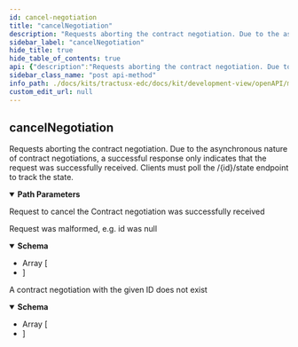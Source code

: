 ```yaml
---
id: cancel-negotiation
title: "cancelNegotiation"
description: "Requests aborting the contract negotiation. Due to the asynchronous nature of contract negotiations, a successful response only indicates that the request was successfully received. Clients must poll the /{id}/state endpoint to track the state."
sidebar_label: "cancelNegotiation"
hide_title: true
hide_table_of_contents: true
api: {"description":"Requests aborting the contract negotiation. Due to the asynchronous nature of contract negotiations, a successful response only indicates that the request was successfully received. Clients must poll the /{id}/state endpoint to track the state.","operationId":"cancelNegotiation","parameters":[{"in":"path","name":"id","required":true,"schema":{"type":"string","example":null}}],"responses":{"200":{"description":"Request to cancel the Contract negotiation was successfully received","links":{"poll-state":{"operationId":"getNegotiationState"}}},"400":{"content":{"application/json":{"schema":{"type":"array","example":null,"items":{"type":"object","example":null,"properties":{"invalidValue":{"type":"string","example":null},"message":{"type":"string","example":null},"path":{"type":"string","example":null},"type":{"type":"string","example":null}},"title":"ApiErrorDetail"}}}},"description":"Request was malformed, e.g. id was null"},"404":{"content":{"application/json":{"schema":{"type":"array","example":null,"items":{"type":"object","example":null,"properties":{"invalidValue":{"type":"string","example":null},"message":{"type":"string","example":null},"path":{"type":"string","example":null},"type":{"type":"string","example":null}},"title":"ApiErrorDetail"}}}},"description":"A contract negotiation with the given ID does not exist"}},"tags":["Contract Negotiation"],"method":"post","path":"/contractnegotiations/{id}/cancel","info":{"title":"EDC Contract Negotiation API","description":null,"version":"0.0.1-SNAPSHOT"},"postman":{"name":"cancel Negotiation","description":{"content":"Requests aborting the contract negotiation. Due to the asynchronous nature of contract negotiations, a successful response only indicates that the request was successfully received. Clients must poll the /{id}/state endpoint to track the state.","type":"text/plain"},"url":{"path":["contractnegotiations",":id","cancel"],"host":["{{baseUrl}}"],"query":[],"variable":[{"disabled":false,"description":{"content":"(Required) ","type":"text/plain"},"type":"any","value":"","key":"id"}]},"header":[{"key":"Accept","value":"application/json"}],"method":"POST"}}
sidebar_class_name: "post api-method"
info_path: ./docs/kits/tractusx-edc/docs/kit/development-view/openAPI/management-api/contract-negotiation-api/edc-contract-negotiation-api
custom_edit_url: null
---
```



## cancelNegotiation



Requests aborting the contract negotiation. Due to the asynchronous nature of contract negotiations, a successful response only indicates that the request was successfully received. Clients must poll the /{id}/state endpoint to track the state.

<details style={{"marginBottom":"1rem"}} data-collapsed={false} open={true}><summary style={{}}><strong>Path Parameters</strong></summary><div><ul><ParamsItem className={"paramsItem"} param={{"in":"path","name":"id","required":true,"schema":{"type":"string","example":null}}}></ParamsItem></ul></div></details><div><ApiTabs><TabItem label={"200"} value={"200"}><div>

Request to cancel the Contract negotiation was successfully received

</div><div></div></TabItem><TabItem label={"400"} value={"400"}><div>

Request was malformed, e.g. id was null

</div><div><MimeTabs schemaType={"response"}><TabItem label={"application/json"} value={"application/json"}><SchemaTabs><TabItem label={"Schema"} value={"Schema"}><details style={{}} data-collapsed={false} open={true}><summary style={{"textAlign":"left"}}><strong>Schema</strong></summary><div style={{"textAlign":"left","marginLeft":"1rem"}}></div><ul style={{"marginLeft":"1rem"}}><li><div style={{"fontSize":"var(--ifm-code-font-size)","opacity":"0.6","marginLeft":"-.5rem","paddingBottom":".5rem"}}>Array [</div></li><SchemaItem collapsible={false} name={"invalidValue"} required={false} schemaName={"string"} qualifierMessage={undefined} schema={{"type":"string","example":null}}></SchemaItem><SchemaItem collapsible={false} name={"message"} required={false} schemaName={"string"} qualifierMessage={undefined} schema={{"type":"string","example":null}}></SchemaItem><SchemaItem collapsible={false} name={"path"} required={false} schemaName={"string"} qualifierMessage={undefined} schema={{"type":"string","example":null}}></SchemaItem><SchemaItem collapsible={false} name={"type"} required={false} schemaName={"string"} qualifierMessage={undefined} schema={{"type":"string","example":null}}></SchemaItem><li><div style={{"fontSize":"var(--ifm-code-font-size)","opacity":"0.6","marginLeft":"-.5rem"}}>]</div></li></ul></details></TabItem><TabItem label={"Example (from schema)"} value={"Example (from schema)"}><ResponseSamples responseExample={"null"} language={"json"}></ResponseSamples></TabItem></SchemaTabs></TabItem></MimeTabs></div></TabItem><TabItem label={"404"} value={"404"}><div>

A contract negotiation with the given ID does not exist

</div><div><MimeTabs schemaType={"response"}><TabItem label={"application/json"} value={"application/json"}><SchemaTabs><TabItem label={"Schema"} value={"Schema"}><details style={{}} data-collapsed={false} open={true}><summary style={{"textAlign":"left"}}><strong>Schema</strong></summary><div style={{"textAlign":"left","marginLeft":"1rem"}}></div><ul style={{"marginLeft":"1rem"}}><li><div style={{"fontSize":"var(--ifm-code-font-size)","opacity":"0.6","marginLeft":"-.5rem","paddingBottom":".5rem"}}>Array [</div></li><SchemaItem collapsible={false} name={"invalidValue"} required={false} schemaName={"string"} qualifierMessage={undefined} schema={{"type":"string","example":null}}></SchemaItem><SchemaItem collapsible={false} name={"message"} required={false} schemaName={"string"} qualifierMessage={undefined} schema={{"type":"string","example":null}}></SchemaItem><SchemaItem collapsible={false} name={"path"} required={false} schemaName={"string"} qualifierMessage={undefined} schema={{"type":"string","example":null}}></SchemaItem><SchemaItem collapsible={false} name={"type"} required={false} schemaName={"string"} qualifierMessage={undefined} schema={{"type":"string","example":null}}></SchemaItem><li><div style={{"fontSize":"var(--ifm-code-font-size)","opacity":"0.6","marginLeft":"-.5rem"}}>]</div></li></ul></details></TabItem><TabItem label={"Example (from schema)"} value={"Example (from schema)"}><ResponseSamples responseExample={"null"} language={"json"}></ResponseSamples></TabItem></SchemaTabs></TabItem></MimeTabs></div></TabItem></ApiTabs></div>
      
